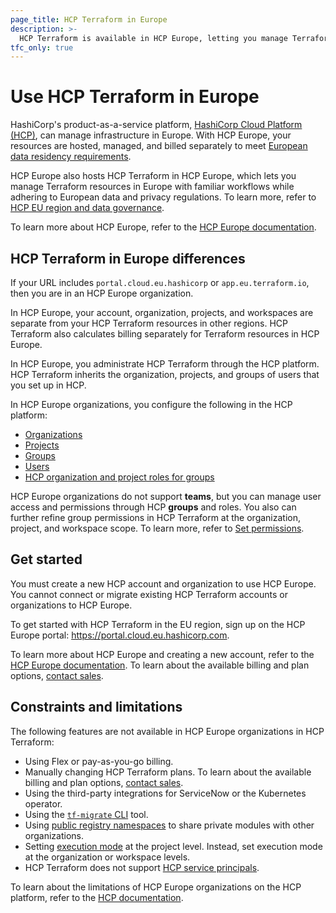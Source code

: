 ```yaml
---
page_title: HCP Terraform in Europe
description: >-
  HCP Terraform is available in HCP Europe, letting you manage Terraform resources in Europe with familiar workflows while adhering to additional data and privacy regulations
tfc_only: true
---
```


# Use HCP Terraform in Europe

HashiCorp's product-as-a-service platform, [HashiCorp Cloud Platform (HCP)](/hcp/docs), can manage infrastructure in Europe. With HCP Europe, your resources are hosted, managed, and billed separately to meet [European data residency requirements](https://www.hashicorp.com/en/trust/privacy/hcp-data-privacy).

HCP Europe also hosts HCP Terraform in HCP Europe, which lets you manage Terraform resources in Europe with familiar workflows while adhering to European data and privacy regulations. To learn more, refer to [HCP EU region and data governance](https://www.hashicorp.com/en/trust/eu).

To learn more about HCP Europe, refer to the [HCP Europe documentation](/hcp/docs/hcp/europe).

## HCP Terraform in Europe differences

If your URL includes `portal.cloud.eu.hashicorp` or `app.eu.terraform.io`, then you are in an HCP Europe organization.

In HCP Europe, your account, organization, projects, and workspaces are separate from your HCP Terraform resources in other regions. HCP Terraform also calculates billing separately for Terraform resources in HCP Europe.

In HCP Europe, you administrate HCP Terraform through the HCP platform. HCP Terraform inherits the organization, projects, and groups of users that you set up in HCP.

In HCP Europe organizations, you configure the following in the HCP platform:

- [Organizations](/hcp/docs/hcp/admin/orgs)
- [Projects](/hcp/docs/hcp/admin/projects)
- [Groups](/hcp/docs/hcp/iam/groups)
- [Users](/hcp/docs/hcp/iam/users)
- [HCP organization and project roles for groups](/hcp/docs/hcp/iam/access-management#roles-permissions)

HCP Europe organizations do not support **teams**, but you can manage user access and permissions through HCP **groups** and roles. You also can further refine group permissions in HCP Terraform at the organization, project, and workspace scope. To learn more, refer to [Set permissions](/terraform/cloud-docs/users-teams-organizations/permissions/set-permissions).

## Get started

You must create a new HCP account and organization to use HCP Europe. You cannot connect or migrate existing HCP Terraform accounts or organizations to HCP Europe.

To get started with HCP Terraform in the EU region, sign up on the HCP Europe portal: <https://portal.cloud.eu.hashicorp.com>.

To learn more about HCP Europe and creating a new account, refer to the [HCP Europe documentation](/hcp/docs/hcp/europe). To learn about the available billing and plan options, [contact sales](https://www.hashicorp.com/en/contact-sales).

## Constraints and limitations

The following features are not available in HCP Europe organizations in HCP Terraform:
- Using Flex or pay-as-you-go billing.
- Manually changing HCP Terraform plans. To learn about the available billing and plan options, [contact sales](https://www.hashicorp.com/en/contact-sales).
- Using the third-party integrations for ServiceNow or the Kubernetes operator.
- Using the [`tf-migrate` CLI](https://developer.hashicorp.com/terraform/migrate) tool.
- Using [public registry namespaces](/terraform/cloud-docs/users-teams-organizations/organizations/public-namespace) to share private modules with other organizations.
- Setting [execution mode](/terraform/cloud-docs/projects/manage#change-the-execution-mode) at the project level. Instead, set execution mode at the organization or workspace levels.
- HCP Terraform does not support [HCP service principals](/hcp/docs/hcp/iam/service-principal).

To learn about the limitations of HCP Europe organizations on the HCP platform, refer to the [HCP documentation](/hcp/docs/hcp/europe#constraints-and-limitations).
